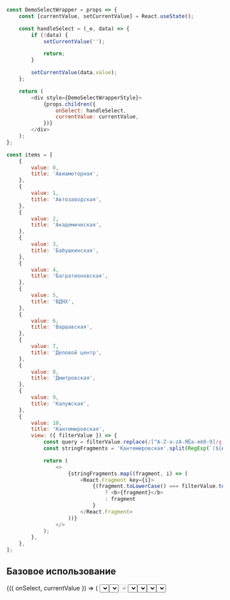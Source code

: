 
```javascript collapse=Код DemoSelectWrapper
const DemoSelectWrapper = props => {
    const [currentValue, setCurrentValue] = React.useState();

    const handleSelect = (_e, data) => {
        if (!data) {
            setCurrentValue('');

            return;
        }

        setCurrentValue(data.value);
    };

    return (
        <div style={DemoSelectWrapperStyle}>
            {props.children({
                onSelect: handleSelect,
                currentValue: currentValue,
            })}
        </div>
    );
};
```

```javascript collapse=Демо данные
const items = [
    {
        value: 0,
        title: 'Авиамоторная',
    },
    {
        value: 1,
        title: 'Автозаводская',
    },
    {
        value: 2,
        title: 'Академическая',
    },
    {
        value: 3,
        title: 'Бабушкинская',
    },
    {
        value: 4,
        title: 'Багратионовская',
    },
    {
        value: 5,
        title: 'ВДНХ',
    },
    {
        value: 6,
        title: 'Варшавская',
    },
    {
        value: 7,
        title: 'Деловой центр',
    },
    {
        value: 8,
        title: 'Дмитровская',
    },
    {
        value: 9,
        title: 'Калужская',
    },
    {
        value: 10,
        title: 'Кантемировская',
        view: ({ filterValue }) => {
            const query = filterValue.replace(/[^A-Z-a-zА-ЯЁа-яё0-9]/g, (w) => '\\' + w);
            const stringFragments = 'Кантемировская'.split(RegExp(`(${query})`, 'ig'));

            return (
                <>
                    {stringFragments.map((fragment, i) => (
                        <React.Fragment key={i}>
                            {(fragment.toLowerCase() === filterValue.toLowerCase() && fragment !== '')
                                ? <b>{fragment}</b>
                                : fragment
                            }
                        </React.Fragment>
                    ))}
                </>
            );
        },
    },
];
```

## Базовое использование

<Playground style={flexStyle}>
    <DemoSelectWrapper>
        {({ onSelect, currentValue }) => (
            <Select
                label="Заголовок"
                onSelect={onSelect}
                placeholder="Choose your step"
                items={items}
                currentValue={currentValue}
            />
        )}
    </DemoSelectWrapper>
</Playground>

## С кастомным отображением элементов

<Playground style={flexStyle}>
    <DemoSelectWrapper>
        {({ onSelect, canOpen, currentValue }) => (
            <Select
                label="Заголовок"
                placeholder="Choose your step"
                items={items.map(item => ({
                    title: item.title,
                    value: item.value,
                    paddings: 'small',
                    view: (
                        <>
                            <Metro style={{ width: '24px', minWidth: '24px', height: '24px', marginRight: '16px' }} />
                            {item.title}
                        </>
                    ),
                    selectedView: (
                        <>
                            <Metro style={{ width: '24px', minWidth: '24px', height: '24px', marginRight: '16px' }} />
                            {item.title}
                        </>
                    ),
                }))}
                onSelect={onSelect}
                currentValue={currentValue}
            />
        )}
    </DemoSelectWrapper>
</Playground>

## Выключенное состояние

<Playground style={flexStyle}>
    <DemoSelectWrapper>
        {({ onSelect, currentValue }) => (
            <Select
                label="Заголовок"
                disabled
                onSelect={onSelect}
                placeholder="You have no choice"
                items={items}
                currentValue={currentValue}
            />
        )}
    </DemoSelectWrapper>
</Playground>

## Валидация

<Playground style={flexStyle}>
    <DemoSelectWrapper>
        {({ onSelect, currentValue = 3 }) => (
            <Select
                label="Успешное состояние"
                required
                verification="valid"
                noticeText="Success message"
                onSelect={onSelect}
                placeholder="Choose your step"
                items={items}
                currentValue={currentValue}
            />
        )}
    </DemoSelectWrapper>
    <DemoSelectWrapper>
        {({ onSelect, currentValue }) => (
            <Select
                label="Состояние ошибки"
                required
                verification="error"
                noticeText="Error message"
                onSelect={onSelect}
                placeholder="Choose your step"
                items={items}
                currentValue={currentValue}
            />
        )}
    </DemoSelectWrapper>
</Playground>

## Тип сombobox

<Playground style={flexStyle}>
    <DemoSelectWrapper>
        {({ onSelect, currentValue }) => (
            <Select
                label="Сombobox"
                type="combobox"
                onSelect={onSelect}
                placeholder="Choose or type your step"
                items={items}
                currentValue={currentValue}
            />
        )}
    </DemoSelectWrapper>
    <DemoSelectWrapper>
        {({ onSelect, currentValue = 6 }) => (
            <Select
                label="Combobox с выбранным по умолчанию значением"
                type="combobox"
                onSelect={onSelect}
                placeholder="Choose or type your step"
                items={items}
                currentValue={currentValue}
            />
        )}
    </DemoSelectWrapper>
</Playground>
